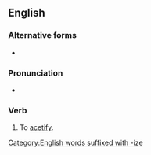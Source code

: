 ==English==

===Alternative forms===
* {{l|en|acetise}} {{qualifier|UK, rare}}

===Pronunciation===
* {{IPA|/æ.sə.taɪz/|lang=en}}

===Verb===
{{en-verb|acetiz}}

# {{lb|en|rare}} To [[acetify]].

[[Category:English words suffixed with -ize]]